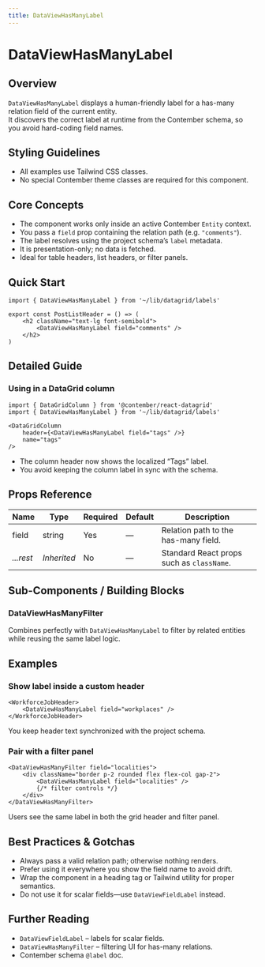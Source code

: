 ```yaml
---
title: DataViewHasManyLabel
---
```


<!-- Edited by human: false -->
<!-- Examples count: 11 -->
<!-- Source examples: 1 -->
<!-- Playground examples: 0 -->
<!-- External examples: 10 -->
<!-- Import examples: 5 -->

# DataViewHasManyLabel

## Overview
`DataViewHasManyLabel` displays a human-friendly label for a has-many relation field of the current entity.  
It discovers the correct label at runtime from the Contember schema, so you avoid hard-coding field names.

## Styling Guidelines
* All examples use Tailwind CSS classes.  
* No special Contember theme classes are required for this component.

## Core Concepts
* The component works only inside an active Contember `Entity` context.  
* You pass a `field` prop containing the relation path (e.g. `"comments"`).  
* The label resolves using the project schema’s `label` metadata.  
* It is presentation-only; no data is fetched.  
* Ideal for table headers, list headers, or filter panels.

## Quick Start
```tsx
import { DataViewHasManyLabel } from '~/lib/datagrid/labels'

export const PostListHeader = () => (
	<h2 className="text-lg font-semibold">
		<DataViewHasManyLabel field="comments" />
	</h2>
)
```

## Detailed Guide
### Using in a DataGrid column
```tsx
import { DataGridColumn } from '@contember/react-datagrid'
import { DataViewHasManyLabel } from '~/lib/datagrid/labels'

<DataGridColumn
	header={<DataViewHasManyLabel field="tags" />}
	name="tags"
/>
```
* The column header now shows the localized “Tags” label.  
* You avoid keeping the column label in sync with the schema.

## Props Reference
| Name | Type | Required | Default | Description |
| ---- | ---- | -------- | ------- | ----------- |
| field | string | Yes | — | Relation path to the has-many field. |
| *...rest* | *Inherited* | No | — | Standard React props such as `className`. |

## Sub-Components / Building Blocks
### DataViewHasManyFilter
Combines perfectly with `DataViewHasManyLabel` to filter by related entities while reusing the same label logic.

## Examples
### Show label inside a custom header
```tsx
<WorkforceJobHeader>
	<DataViewHasManyLabel field="workplaces" />
</WorkforceJobHeader>
```
You keep header text synchronized with the project schema.

### Pair with a filter panel
```tsx
<DataViewHasManyFilter field="localities">
	<div className="border p-2 rounded flex flex-col gap-2">
		<DataViewHasManyLabel field="localities" />
		{/* filter controls */}
	</div>
</DataViewHasManyFilter>
```
Users see the same label in both the grid header and filter panel.

## Best Practices & Gotchas
* Always pass a valid relation path; otherwise nothing renders.  
* Prefer using it everywhere you show the field name to avoid drift.  
* Wrap the component in a heading tag or Tailwind utility for proper semantics.  
* Do not use it for scalar fields—use `DataViewFieldLabel` instead.

## Further Reading
* `DataViewFieldLabel` – labels for scalar fields.  
* `DataViewHasManyFilter` – filtering UI for has-many relations.  
* Contember schema `@label` doc.

<!-- End of Generated Documentation -->